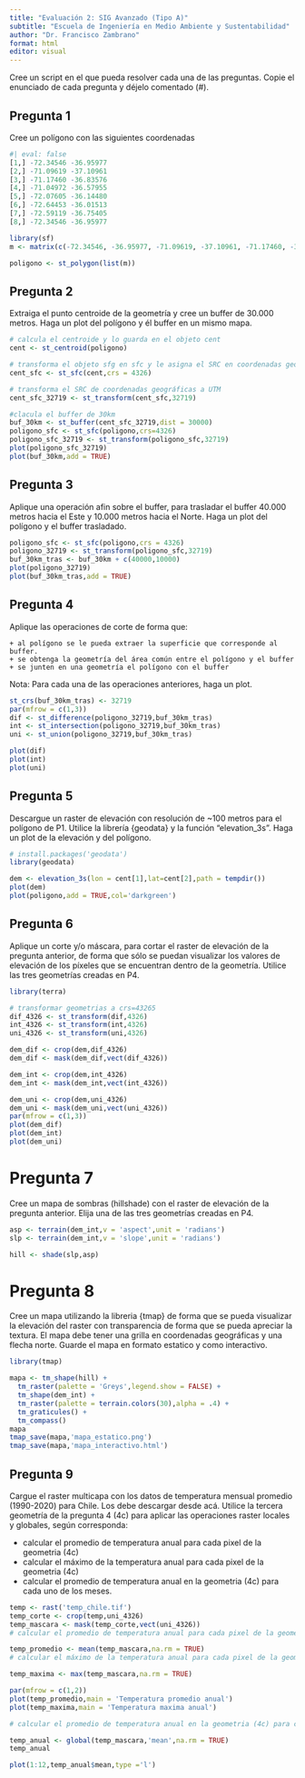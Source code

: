 ```yaml
---
title: "Evaluación 2: SIG Avanzado (Tipo A)"
subtitle: "Escuela de Ingeniería en Medio Ambiente y Sustentabilidad"
author: "Dr. Francisco Zambrano"
format: html
editor: visual
---
```


Cree un script en el que pueda resolver cada una de las preguntas. Copie el enunciado de cada pregunta y déjelo comentado (#).

## Pregunta 1

Cree un polígono con las siguientes coordenadas

```r
#| eval: false
[1,] -72.34546 -36.95977
[2,] -71.09619 -37.10961
[3,] -71.17460 -36.83576
[4,] -71.04972 -36.57955
[5,] -72.07605 -36.14480
[6,] -72.64453 -36.01513
[7,] -72.59119 -36.75405
[8,] -72.34546 -36.95977
```

```r
library(sf)
m <- matrix(c(-72.34546, -36.95977, -71.09619, -37.10961, -71.17460, -36.83576,-71.04972, -36.57955,-72.07605, -36.14480, -72.64453, -36.01513, -72.59119, -36.75405, -72.34546, -36.95977),byrow = TRUE,ncol = 2)

poligono <- st_polygon(list(m))
```

## Pregunta 2

Extraiga el punto centroide de la geometría y cree un buffer de 30.000 metros. Haga un plot del polígono y él buffer en un mismo mapa.

```r
# calcula el centroide y lo guarda en el objeto cent
cent <- st_centroid(poligono)

# transforma el objeto sfg en sfc y le asigna el SRC en coordenadas geográficas datum WGS84 
cent_sfc <- st_sfc(cent,crs = 4326)

# transforma el SRC de coordenadas geográficas a UTM
cent_sfc_32719 <- st_transform(cent_sfc,32719)

#clacula el buffer de 30km
buf_30km <- st_buffer(cent_sfc_32719,dist = 30000)
poligono_sfc <- st_sfc(poligono,crs=4326)
poligono_sfc_32719 <- st_transform(poligono_sfc,32719)
plot(poligono_sfc_32719)
plot(buf_30km,add = TRUE)
```

## Pregunta 3

Aplique una operación afin sobre el buffer, para trasladar el buffer 40.000 metros hacia el Este y 10.000 metros hacia el Norte. Haga un plot del polígono y el buffer trasladado.

```r
poligono_sfc <- st_sfc(poligono,crs = 4326)
poligono_32719 <- st_transform(poligono_sfc,32719)
buf_30km_tras <- buf_30km + c(40000,10000)
plot(poligono_32719)
plot(buf_30km_tras,add = TRUE)
```

## Pregunta 4

Aplique las operaciones de corte de forma que:

```         
+ al polígono se le pueda extraer la superficie que corresponde al buffer.
+ se obtenga la geometría del área común entre el polígono y el buffer 
+ se junten en una geometría el polígono con el buffer
```

Nota: Para cada una de las operaciones anteriores, haga un plot.

```r
st_crs(buf_30km_tras) <- 32719
par(mfrow = c(1,3))
dif <- st_difference(poligono_32719,buf_30km_tras)
int <- st_intersection(poligono_32719,buf_30km_tras)
uni <- st_union(poligono_32719,buf_30km_tras)

plot(dif)
plot(int)
plot(uni)
```

## Pregunta 5

Descargue un raster de elevación con resolución de \~100 metros para el polígono de P1. Utilice la librería {geodata} y la función “elevation_3s”. Haga un plot de la elevación y del polígono.

```r
# install.packages('geodata')
library(geodata)

dem <- elevation_3s(lon = cent[1],lat=cent[2],path = tempdir())
plot(dem)
plot(poligono,add = TRUE,col='darkgreen')
```

## Pregunta 6

Aplique un corte y/o máscara, para cortar el raster de elevación de la pregunta anterior, de forma que sólo se puedan visualizar los valores de elevación de los píxeles que se encuentran dentro de la geometría. Utilice las tres geometrías creadas en P4.

```r
library(terra)

# transformar geometrias a crs=43265
dif_4326 <- st_transform(dif,4326)
int_4326 <- st_transform(int,4326)
uni_4326 <- st_transform(uni,4326)

dem_dif <- crop(dem,dif_4326)
dem_dif <- mask(dem_dif,vect(dif_4326))

dem_int <- crop(dem,int_4326)
dem_int <- mask(dem_int,vect(int_4326))

dem_uni <- crop(dem,uni_4326)
dem_uni <- mask(dem_uni,vect(uni_4326))
par(mfrow = c(1,3))
plot(dem_dif)
plot(dem_int)
plot(dem_uni)

```

# Pregunta 7

Cree un mapa de sombras (hillshade) con el raster de elevación de la pregunta anterior. Elija una de las tres geometrías creadas en P4.

```r
asp <- terrain(dem_int,v = 'aspect',unit = 'radians')
slp <- terrain(dem_int,v = 'slope',unit = 'radians')

hill <- shade(slp,asp)
```

# Pregunta 8

Cree un mapa utilizando la libreria {tmap} de forma que se pueda visualizar la elevación del raster con transparencia de forma que se pueda apreciar la textura. El mapa debe tener una grilla en coordenadas geográficas y una flecha norte. Guarde el mapa en formato estatico y como interactivo.

```r
library(tmap)

mapa <- tm_shape(hill) + 
  tm_raster(palette = 'Greys',legend.show = FALSE) +
  tm_shape(dem_int) + 
  tm_raster(palette = terrain.colors(30),alpha = .4) +
  tm_graticules() +
  tm_compass()
mapa
tmap_save(mapa,'mapa_estatico.png')
tmap_save(mapa,'mapa_interactivo.html')

```

## Pregunta 9

Cargue el raster multicapa con los datos de temperatura mensual promedio (1990-2020) para Chile. Los debe descargar desde acá. Utilice la tercera geometría de la pregunta 4 (4c) para aplicar las operaciones raster locales y globales, según corresponda:

-   calcular el promedio de temperatura anual para cada pixel de la geometria (4c)
-   calcular el máximo de la temperatura anual para cada pixel de la geometria (4c)
-   calcular el promedio de temperatura anual en la geometria (4c) para cada uno de los meses.

```r

temp <- rast('temp_chile.tif')
temp_corte <- crop(temp,uni_4326)
temp_mascara <- mask(temp_corte,vect(uni_4326))
# calcular el promedio de temperatura anual para cada pixel de la geometria (4c)

temp_promedio <- mean(temp_mascara,na.rm = TRUE)
# calcular el máximo de la temperatura anual para cada pixel de la geometria (4c)

temp_maxima <- max(temp_mascara,na.rm = TRUE)

par(mfrow = c(1,2))
plot(temp_promedio,main = 'Temperatura promedio anual')
plot(temp_maxima,main = 'Temperatura maxima anual')

# calcular el promedio de temperatura anual en la geometria (4c) para cada uno de los meses.

temp_anual <- global(temp_mascara,'mean',na.rm = TRUE)
temp_anual

plot(1:12,temp_anual$mean,type ='l')
```
